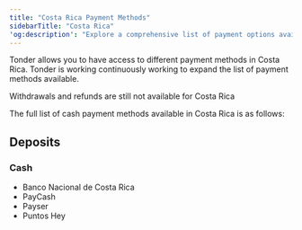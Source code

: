 ```yaml
---
title: "Costa Rica Payment Methods"
sidebarTitle: "Costa Rica"
'og:description': "Explore a comprehensive list of payment options available in Costa Rica with Tonder, categorized by payment type."
---
```


Tonder allows you to have access to different payment methods in Costa Rica. Tonder is working continuously working to expand the list of payment methods available. 


<Note>Withdrawals and refunds are still not available for Costa Rica</Note>

The full list of cash payment methods available in Costa Rica is as follows:

## Deposits    

### Cash

- Banco Nacional de Costa Rica
- PayCash 
- Payser
- Puntos Hey

